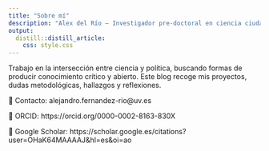```yaml
---
title: "Sobre mí"
description: "Alex del Río – Investigador pre-doctoral en ciencia ciudadana, participación juvenil e innovación social"
output: 
  distill::distill_article:
    css: style.css
---
```


Trabajo en la intersección entre ciencia y política, buscando formas de producir conocimiento crítico y abierto. Este blog recoge mis proyectos, dudas metodológicas, hallazgos y reflexiones.

📧 Contacto: alejandro.fernandez-rio@uv.es  

📄 ORCID: https://orcid.org/0000-0002-8163-830X 

🔗 Google Scholar: https://scholar.google.es/citations?user=OHaK64MAAAAJ&hl=es&oi=ao

